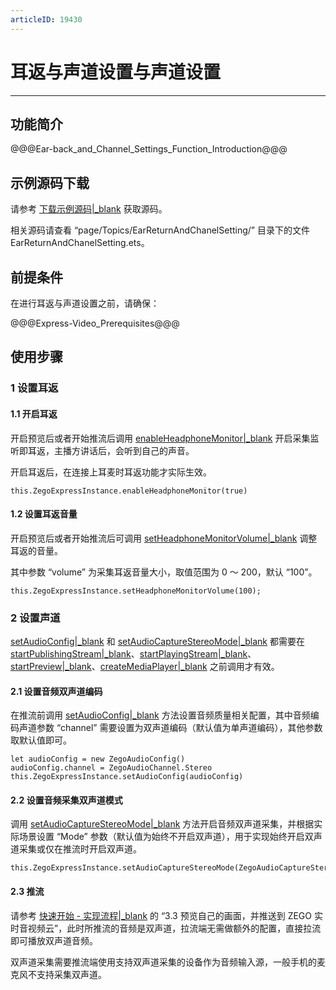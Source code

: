 ```yaml
---
articleID: 19430
---
```

# 耳返与声道设置与声道设置

- - -

## 功能简介

@@@Ear-back_and_Channel_Settings_Function_Introduction@@@

## 示例源码下载

请参考 [下载示例源码\|_blank](!DownloadDemo/DownloadDemo) 获取源码。

相关源码请查看 “page/Topics/EarReturnAndChanelSetting/” 目录下的文件 EarReturnAndChanelSetting.ets。

## 前提条件

在进行耳返与声道设置之前，请确保：

@@@Express-Video_Prerequisites@@@

## 使用步骤

### 1 设置耳返

#### 1.1 开启耳返

开启预览后或者开始推流后调用 [enableHeadphoneMonitor\|_blank](/unique-api/express-video-sdk/zh/ets_ohos/classes/_zegoexpressengine_.zegoexpressengine.html#enableheadphonemonitor) 开启采集监听即耳返，主播方讲话后，会听到自己的声音。

<div class = 'mk-hint'>

开启耳返后，在连接上耳麦时耳返功能才实际生效。
</div>

```ets
this.ZegoExpressInstance.enableHeadphoneMonitor(true)
```

#### 1.2 设置耳返音量

开启预览后或者开始推流后可调用 [setHeadphoneMonitorVolume\|_blank](/unique-api/express-video-sdk/zh/ets_ohos/classes/_zegoexpressengine_.zegoexpressengine.html#setheadphonemonitorvolume) 调整耳返的音量。

其中参数 “volume” 为采集耳返音量大小，取值范围为 0 ～ 200，默认 “100”。

```ets
this.ZegoExpressInstance.setHeadphoneMonitorVolume(100);
```

### 2 设置声道

<div class="mk-warning">

[setAudioConfig\|_blank](/unique-api/express-video-sdk/zh/ets_ohos/classes/_zegoexpressengine_.zegoexpressengine.html#setaudioconfig) 和 [setAudioCaptureStereoMode\|_blank](/unique-api/express-video-sdk/zh/ets_ohos/classes/_zegoexpressengine_.zegoexpressengine.html#setaudiocapturestereomode) 都需要在 [startPublishingStream\|_blank](/unique-api/express-video-sdk/zh/ets_ohos/classes/_zegoexpressengine_.zegoexpressengine.html#startpublishingstream)、[startPlayingStream\|_blank](/unique-api/express-video-sdk/zh/ets_ohos/classes/_zegoexpressengine_.zegoexpressengine.html#startplayingstream)、[startPreview\|_blank](/unique-api/express-video-sdk/zh/ets_ohos/classes/_zegoexpressengine_.zegoexpressengine.html#startpreview)、[createMediaPlayer\|_blank](/unique-api/express-video-sdk/zh/ets_ohos/classes/_zegoexpressengine_.zegoexpressengine.html#createmediaplayer) 之前调用才有效。 
</div>

#### 2.1 设置音频双声道编码

在推流前调用 [setAudioConfig\|_blank](/unique-api/express-video-sdk/zh/ets_ohos/classes/_zegoexpressengine_.zegoexpressengine.html#setaudioconfig) 方法设置音频质量相关配置，其中音频编码声道参数 “channel” 需要设置为双声道编码（默认值为单声道编码），其他参数取默认值即可。

```ets
let audioConfig = new ZegoAudioConfig()
audioConfig.channel = ZegoAudioChannel.Stereo
this.ZegoExpressInstance.setAudioConfig(audioConfig)
```

#### 2.2 设置音频采集双声道模式

调用 [setAudioCaptureStereoMode\|_blank](/unique-api/express-video-sdk/zh/ets_ohos/classes/_zegoexpressengine_.zegoexpressengine.html#setaudiocapturestereomode) 方法开启音频双声道采集，并根据实际场景设置 “Mode” 参数（默认值为始终不开启双声道），用于实现始终开启双声道采集或仅在推流时开启双声道。

```ets
this.ZegoExpressInstance.setAudioCaptureStereoMode(ZegoAudioCaptureStereoMode.Always);
```

#### 2.3 推流

请参考 [快速开始 - 实现流程\|_blank](!Integration/Solution_Implementation#3_3) 的 “3.3 预览自己的画面，并推送到 ZEGO 实时音视频云”，此时所推流的音频是双声道，拉流端无需做额外的配置，直接拉流即可播放双声道音频。

<div class="mk-hint">

双声道采集需要推流端使用支持双声道采集的设备作为音频输入源，一般手机的麦克风不支持采集双声道。
</div>
